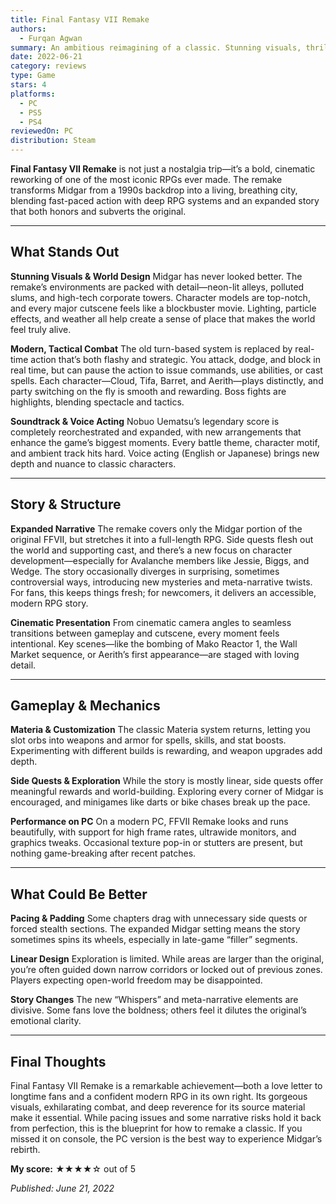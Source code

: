 ```yaml
---
title: Final Fantasy VII Remake
authors:
  - Furqan Agwan
summary: An ambitious reimagining of a classic. Stunning visuals, thrilling combat, and modern storytelling make this remake a must-play—despite some pacing missteps and padding.
date: 2022-06-21
category: reviews
type: Game
stars: 4
platforms:
  - PC
  - PS5
  - PS4
reviewedOn: PC
distribution: Steam
---
```


**Final Fantasy VII Remake** is not just a nostalgia trip—it’s a bold, cinematic reworking of one of the most iconic RPGs ever made. The remake transforms Midgar from a 1990s backdrop into a living, breathing city, blending fast-paced action with deep RPG systems and an expanded story that both honors and subverts the original.

---

## What Stands Out

**Stunning Visuals & World Design**
Midgar has never looked better. The remake’s environments are packed with detail—neon-lit alleys, polluted slums, and high-tech corporate towers. Character models are top-notch, and every major cutscene feels like a blockbuster movie. Lighting, particle effects, and weather all help create a sense of place that makes the world feel truly alive.

**Modern, Tactical Combat**
The old turn-based system is replaced by real-time action that’s both flashy and strategic. You attack, dodge, and block in real time, but can pause the action to issue commands, use abilities, or cast spells. Each character—Cloud, Tifa, Barret, and Aerith—plays distinctly, and party switching on the fly is smooth and rewarding. Boss fights are highlights, blending spectacle and tactics.

**Soundtrack & Voice Acting**
Nobuo Uematsu’s legendary score is completely reorchestrated and expanded, with new arrangements that enhance the game’s biggest moments. Every battle theme, character motif, and ambient track hits hard. Voice acting (English or Japanese) brings new depth and nuance to classic characters.

---

## Story & Structure

**Expanded Narrative**
The remake covers only the Midgar portion of the original FFVII, but stretches it into a full-length RPG. Side quests flesh out the world and supporting cast, and there’s a new focus on character development—especially for Avalanche members like Jessie, Biggs, and Wedge. The story occasionally diverges in surprising, sometimes controversial ways, introducing new mysteries and meta-narrative twists. For fans, this keeps things fresh; for newcomers, it delivers an accessible, modern RPG story.

**Cinematic Presentation**
From cinematic camera angles to seamless transitions between gameplay and cutscene, every moment feels intentional. Key scenes—like the bombing of Mako Reactor 1, the Wall Market sequence, or Aerith’s first appearance—are staged with loving detail.

---

## Gameplay & Mechanics

**Materia & Customization**
The classic Materia system returns, letting you slot orbs into weapons and armor for spells, skills, and stat boosts. Experimenting with different builds is rewarding, and weapon upgrades add depth.

**Side Quests & Exploration**
While the story is mostly linear, side quests offer meaningful rewards and world-building. Exploring every corner of Midgar is encouraged, and minigames like darts or bike chases break up the pace.

**Performance on PC**
On a modern PC, FFVII Remake looks and runs beautifully, with support for high frame rates, ultrawide monitors, and graphics tweaks. Occasional texture pop-in or stutters are present, but nothing game-breaking after recent patches.

---

## What Could Be Better

**Pacing & Padding**
Some chapters drag with unnecessary side quests or forced stealth sections. The expanded Midgar setting means the story sometimes spins its wheels, especially in late-game “filler” segments.

**Linear Design**
Exploration is limited. While areas are larger than the original, you’re often guided down narrow corridors or locked out of previous zones. Players expecting open-world freedom may be disappointed.

**Story Changes**
The new “Whispers” and meta-narrative elements are divisive. Some fans love the boldness; others feel it dilutes the original’s emotional clarity.

---

## Final Thoughts

Final Fantasy VII Remake is a remarkable achievement—both a love letter to longtime fans and a confident modern RPG in its own right. Its gorgeous visuals, exhilarating combat, and deep reverence for its source material make it essential. While pacing issues and some narrative risks hold it back from perfection, this is the blueprint for how to remake a classic. If you missed it on console, the PC version is the best way to experience Midgar’s rebirth.

**My score:** ★★★★☆ out of 5

_Published: June 21, 2022_
